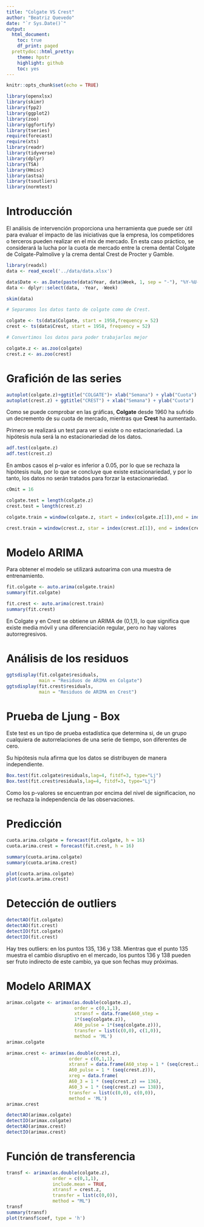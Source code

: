 ```yaml
---
title: "Colgate VS Crest"
author: "Beatriz Quevedo"
date: "`r Sys.Date()`"
output:
  html_document:
    toc: true
    df_print: paged
  prettydoc::html_pretty:
    theme: hpstr
    highlight: github
    toc: yes
---
```

```r
knitr::opts_chunk$set(echo = TRUE)
```

```r
library(openxlsx)
library(skimr)
library(fpp2)
library(ggplot2)
library(zoo)
library(ggfortify)
library(tseries)
require(forecast)
require(xts)
library(readr)
library(tidyverse)
library(dplyr)
library(TSA)
library(Hmisc)
library(astsa)
library(tsoutliers)
library(normtest)
```

# Introducción

El análisis de intervención proporciona una herramienta que puede ser útil para evaluar el impacto de las iniciativas que la empresa, los competidores o terceros pueden realizar en el mix de mercado. En esta caso práctico, se considerará la lucha por la cuota de mercado entre la crema dental Colgate de Colgate-Palmolive y la crema dental Crest de Procter y Gamble.


```r
library(readxl)
data <- read_excel('../data/data.xlsx')
```

```r
data$Date <- as.Date(paste(data$Year, data$Week, 1, sep = "-"), "%Y-%U-%u")
data <- dplyr::select(data, -Year, -Week)
```


```r
skim(data)
```


```r
# Separamos los datos tanto de colgate como de Crest.

colgate <- ts(data$Colgate, start = 1958,frequency = 52)
crest <- ts(data$Crest, start = 1958, frequency = 52)
```


```r
# Convertimos los datos para poder trabajarlos mejor

colgate.z <- as.zoo(colgate)
crest.z <- as.zoo(crest)

```

# Grafición de las series

```r
autoplot(colgate.z)+ggtitle("COLGATE")+ xlab("Semana") + ylab("Cuota")
autoplot(crest.z) + ggtitle("CREST") + xlab("Semana") + ylab("Cuota")
```

Como se puede comprobar en las gráficas, __Colgate__ desde 1960 ha sufrido un decremento de su cuota de mercado, mientras que __Crest__ ha aumentado. 


Primero se realizará un test para ver si existe o no estacionariedad. La hipótesis nula será la no estacionariedad de los datos. 

```r
adf.test(colgate.z)
adf.test(crest.z)
```

En ambos casos el p-valor es inferior a 0.05, por lo que se rechaza la hipótesis nula, por lo que se concluye que existe estacionariedad, y por lo tanto, los datos no serán tratados para forzar la estacionariedad.


```r
cOmit = 16                             

colgate.test = length(colgate.z)
crest.test = length(crest.z)
```


```r
colgate.train = window(colgate.z, start = index(colgate.z[1]),end = index(colgate.z[colgate.test - cOmit]))

crest.train = window(crest.z, star = index(crest.z[1]), end = index(crest.z[crest.test - cOmit]))

```

# Modelo ARIMA 

Para obtener el modelo se utilizará autoarima con una muestra de entrenamiento. 

```r
fit.colgate <- auto.arima(colgate.train)
summary(fit.colgate)

fit.crest <- auto.arima(crest.train)
summary(fit.crest)

```

En Colgate y en Crest se obtiene un ARIMA de (0,1,1), lo que significa que existe media móvil y una diferenciación regular, pero no hay valores autorregresivos.

# Análisis de los residuos

```r
ggtsdisplay(fit.colgate$residuals,
            main = "Residuos de ARIMA en Colgate") 
ggtsdisplay(fit.crest$residuals,
            main = "Residuos de ARIMA en Crest") 
```

# Prueba de Ljung - Box

Este test es un tipo de prueba estadística que determina si, de un grupo cualquiera de autorrelaciones de una serie de tiempo, son diferentes de cero. 

Su hipótesis nula afirma que los datos se distribuyen de manera independiente. 
```r
Box.test(fit.colgate$residuals,lag=4, fitdf=3, type="Lj")
Box.test(fit.crest$residuals,lag=4, fitdf=3, type="Lj")
```
Como los p-valores se encuentran por encima del nivel de significacion, no se rechaza la independencia de las observaciones.

# Predicción

```r
cuota.arima.colgate = forecast(fit.colgate, h = 16)
cuota.arima.crest = forecast(fit.crest, h = 16)
```

```r
summary(cuota.arima.colgate)
summary(cuota.arima.crest)
```

```r

plot(cuota.arima.colgate)
plot(cuota.arima.crest)

```

# Detección de outliers

```r
detectAO(fit.colgate) 
detectAO(fit.crest) 
detectIO(fit.colgate) 
detectIO(fit.crest)
```
Hay tres outliers: en los puntos 135, 136 y 138. Mientras que el punto 135 muestra el cambio disruptivo en el mercado, los puntos 136 y 138 pueden ser fruto indirecto de este cambio, ya que son fechas muy próximas.

# Modelo ARIMAX

```r
arimax.colgate <- arimax(as.double(colgate.z), 
                         order = c(0,1,1),
                         xtransf = data.frame(A60_step =
                         1*(seq(colgate.z)),
                         A60_pulse = 1*(seq(colgate.z))),
                         transfer = list(c(0,0), c(1,0)),
                         method = 'ML')
arimax.colgate
```

```r
arimax.crest <- arimax(as.double(crest.z), 
                       order = c(0,1,1),
                       xtransf = data.frame(A60_step = 1 * (seq(crest.z) >= 135),
                       A60_pulse = 1 * (seq(crest.z))),
                       xreg = data.frame(
                       A60_3 = 1 * (seq(crest.z) == 136),
                       A60_3 = 1 * (seq(crest.z) == 138)),
                       transfer = list(c(0,0), c(0,0)),
                       method = 'ML')
arimax.crest
```


```r
detectAO(arimax.colgate) 
detectIO(arimax.colgate) 
detectAO(arimax.crest)
detectIO(arimax.crest)
```

# Función de transferencia

```r
transf <- arimax(as.double(colgate.z),
                 order = c(0,1,1), 
                 include.mean = TRUE,
                 xtransf = crest.z, 
                 transfer = list(c(0,0)), 
                 method = "ML")
transf
summary(transf)
plot(transf$coef, type = 'h')

```
